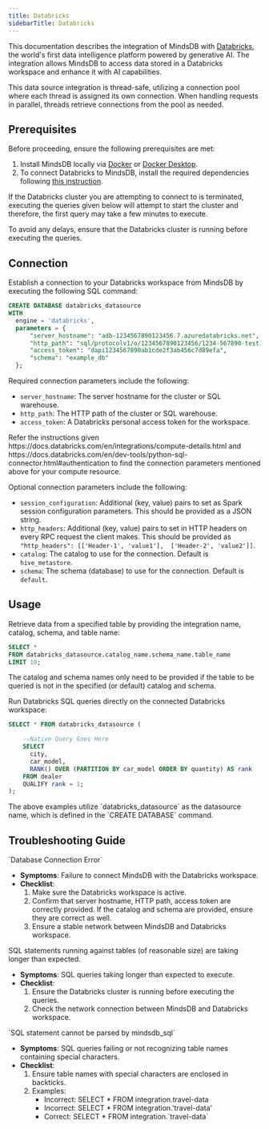 ```yaml
---
title: Databricks
sidebarTitle: Databricks
---
```

This documentation describes the integration of MindsDB with [Databricks](https://www.databricks.com/), the world's first data intelligence platform powered by generative AI.
The integration allows MindsDB to access data stored in a Databricks workspace and enhance it with AI capabilities.

<Tip>
This data source integration is thread-safe, utilizing a connection pool where each thread is assigned its own connection. When handling requests in parallel, threads retrieve connections from the pool as needed.
</Tip>

## Prerequisites

Before proceeding, ensure the following prerequisites are met:

1. Install MindsDB locally via [Docker](/setup/self-hosted/docker) or [Docker Desktop](/setup/self-hosted/docker-desktop).
2. To connect Databricks to MindsDB, install the required dependencies following [this instruction](/setup/self-hosted/docker#install-dependencies).

<Note>
If the Databricks cluster you are attempting to connect to is terminated, executing the queries given below will attempt to start the cluster and therefore, the first query may take a few minutes to execute.

To avoid any delays, ensure that the Databricks cluster is running before executing the queries.
</Note>

## Connection

Establish a connection to your Databricks workspace from MindsDB by executing the following SQL command:

```sql
CREATE DATABASE databricks_datasource
WITH
  engine = 'databricks',
  parameters = {
      "server_hostname": "adb-1234567890123456.7.azuredatabricks.net",
      "http_path": "sql/protocolv1/o/1234567890123456/1234-567890-test123",
      "access_token": "dapi1234567890ab1cde2f3ab456c7d89efa",
      "schema": "example_db"
  };
```

Required connection parameters include the following:

* `server_hostname`: The server hostname for the cluster or SQL warehouse.
* `http_path`: The HTTP path of the cluster or SQL warehouse.
* `access_token`: A Databricks personal access token for the workspace.

<Tip>
Refer the instructions given https://docs.databricks.com/en/integrations/compute-details.html and https://docs.databricks.com/en/dev-tools/python-sql-connector.html#authentication to find the connection parameters mentioned above for your compute resource.
</Tip>

Optional connection parameters include the following:

* `session_configuration`: Additional (key, value) pairs to set as Spark session configuration parameters. This should be provided as a JSON string.
* `http_headers`: Additional (key, value) pairs to set in HTTP headers on every RPC request the client makes. This should be provided as `"http_headers": [['Header-1', 'value1'],  ['Header-2', 'value2']]`.
* `catalog`: The catalog to use for the connection. Default is `hive_metastore`.
* `schema`: The schema (database) to use for the connection. Default is `default`.

## Usage

Retrieve data from a specified table by providing the integration name, catalog, schema, and table name:

```sql
SELECT *
FROM databricks_datasource.catalog_name.schema_name.table_name
LIMIT 10;
```

<Note>
The catalog and schema names only need to be provided if the table to be queried is not in the specified (or default) catalog and schema.
</Note>

Run Databricks SQL queries directly on the connected Databricks workspace:

```sql
SELECT * FROM databricks_datasource (

    --Native Query Goes Here
    SELECT
      city,
      car_model,
      RANK() OVER (PARTITION BY car_model ORDER BY quantity) AS rank
    FROM dealer
    QUALIFY rank = 1;
);

```

<Note>
The above examples utilize `databricks_datasource` as the datasource name, which is defined in the `CREATE DATABASE` command.
</Note>

## Troubleshooting Guide

<Warning>
`Database Connection Error`

* **Symptoms**: Failure to connect MindsDB with the Databricks workspace.
* **Checklist**:
    1. Make sure the Databricks workspace is active.
    2. Confirm that server hostname, HTTP path, access token are correctly provided. If the catalog and schema are provided, ensure they are correct as well.
    3. Ensure a stable network between MindsDB and Databricks workspace.
</Warning>

<Warning>
SQL statements running against tables (of reasonable size) are taking longer than expected.

* **Symptoms**: SQL queries taking longer than expected to execute.
* **Checklist**:
    1. Ensure the Databricks cluster is running before executing the queries.
    2. Check the network connection between MindsDB and Databricks workspace.
</Warning>

<Warning>
`SQL statement cannot be parsed by mindsdb_sql`

* **Symptoms**: SQL queries failing or not recognizing table names containing special characters.
* **Checklist**:
    1. Ensure table names with special characters are enclosed in backticks.
    2. Examples:
        * Incorrect: SELECT * FROM integration.travel-data
        * Incorrect: SELECT * FROM integration.'travel-data'
        * Correct: SELECT * FROM integration.\`travel-data\`
</Warning>
